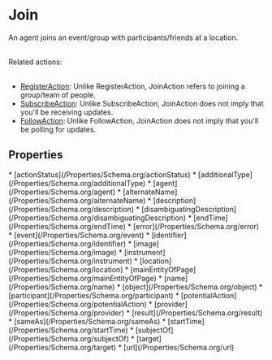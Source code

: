   
# Join

An agent joins an event/group with participants/friends at a location.<br/><br/>

Related actions:<br/><br/>

<ul>
<li><a class="localLink" href="/RegisterAction">RegisterAction</a>: Unlike RegisterAction, JoinAction refers to joining a group/team of people.</li>
<li><a class="localLink" href="/SubscribeAction">SubscribeAction</a>: Unlike SubscribeAction, JoinAction does not imply that you'll be receiving updates.</li>
<li><a class="localLink" href="/FollowAction">FollowAction</a>: Unlike FollowAction, JoinAction does not imply that you'll be polling for updates.</li>
</ul>

## Properties

<Grid>
* [actionStatus](/Properties/Schema.org/actionStatus)
* [additionalType](/Properties/Schema.org/additionalType)
* [agent](/Properties/Schema.org/agent)
* [alternateName](/Properties/Schema.org/alternateName)
* [description](/Properties/Schema.org/description)
* [disambiguatingDescription](/Properties/Schema.org/disambiguatingDescription)
* [endTime](/Properties/Schema.org/endTime)
* [error](/Properties/Schema.org/error)
* [event](/Properties/Schema.org/event)
* [identifier](/Properties/Schema.org/identifier)
* [image](/Properties/Schema.org/image)
* [instrument](/Properties/Schema.org/instrument)
* [location](/Properties/Schema.org/location)
* [mainEntityOfPage](/Properties/Schema.org/mainEntityOfPage)
* [name](/Properties/Schema.org/name)
* [object](/Properties/Schema.org/object)
* [participant](/Properties/Schema.org/participant)
* [potentialAction](/Properties/Schema.org/potentialAction)
* [provider](/Properties/Schema.org/provider)
* [result](/Properties/Schema.org/result)
* [sameAs](/Properties/Schema.org/sameAs)
* [startTime](/Properties/Schema.org/startTime)
* [subjectOf](/Properties/Schema.org/subjectOf)
* [target](/Properties/Schema.org/target)
* [url](/Properties/Schema.org/url)
</Grid>

